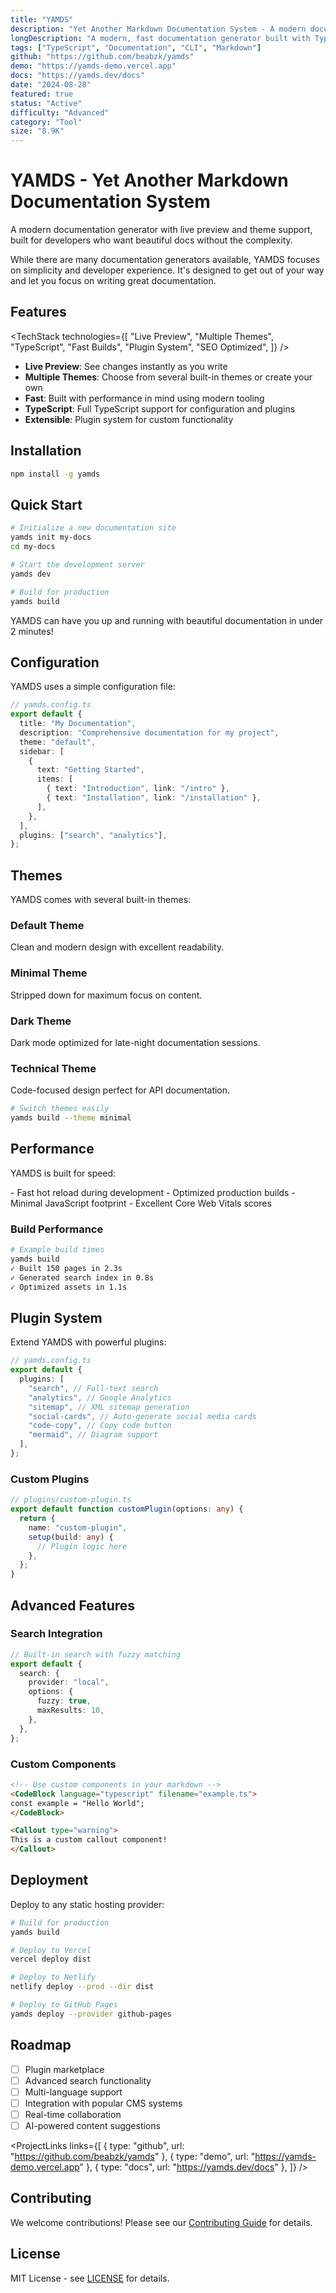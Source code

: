 ```yaml
---
title: "YAMDS"
description: "Yet Another Markdown Documentation System - A modern documentation generator."
longDescription: "A modern, fast documentation generator built with TypeScript. Features live preview, multiple themes, and excellent developer experience."
tags: ["TypeScript", "Documentation", "CLI", "Markdown"]
github: "https://github.com/beabzk/yamds"
demo: "https://yamds-demo.vercel.app"
docs: "https://yamds.dev/docs"
date: "2024-08-28"
featured: true
status: "Active"
difficulty: "Advanced"
category: "Tool"
size: "8.9K"
---
```


# YAMDS - Yet Another Markdown Documentation System

A modern documentation generator with live preview and theme support, built for developers who want beautiful docs without the complexity.

<Callout type="info" title="Why YAMDS?">
  While there are many documentation generators available, YAMDS focuses on
  simplicity and developer experience. It's designed to get out of your way and
  let you focus on writing great documentation.
</Callout>

## Features

<TechStack
  technologies={[
    "Live Preview",
    "Multiple Themes",
    "TypeScript",
    "Fast Builds",
    "Plugin System",
    "SEO Optimized",
  ]}
/>

- **Live Preview**: See changes instantly as you write
- **Multiple Themes**: Choose from several built-in themes or create your own
- **Fast**: Built with performance in mind using modern tooling
- **TypeScript**: Full TypeScript support for configuration and plugins
- **Extensible**: Plugin system for custom functionality

## Installation

```bash
npm install -g yamds
```

## Quick Start

```bash
# Initialize a new documentation site
yamds init my-docs
cd my-docs

# Start the development server
yamds dev

# Build for production
yamds build
```

<Callout type="success" title="Quick Setup">
  YAMDS can have you up and running with beautiful documentation in under 2
  minutes!
</Callout>

## Configuration

YAMDS uses a simple configuration file:

```typescript
// yamds.config.ts
export default {
  title: "My Documentation",
  description: "Comprehensive documentation for my project",
  theme: "default",
  sidebar: [
    {
      text: "Getting Started",
      items: [
        { text: "Introduction", link: "/intro" },
        { text: "Installation", link: "/installation" },
      ],
    },
  ],
  plugins: ["search", "analytics"],
};
```

## Themes

YAMDS comes with several built-in themes:

### Default Theme

Clean and modern design with excellent readability.

### Minimal Theme

Stripped down for maximum focus on content.

### Dark Theme

Dark mode optimized for late-night documentation sessions.

### Technical Theme

Code-focused design perfect for API documentation.

```bash
# Switch themes easily
yamds build --theme minimal
```

## Performance

YAMDS is built for speed:

<Callout type="tip" title="Performance Features">
  - Fast hot reload during development - Optimized production builds - Minimal
  JavaScript footprint - Excellent Core Web Vitals scores
</Callout>

### Build Performance

```bash
# Example build times
yamds build
✓ Built 150 pages in 2.3s
✓ Generated search index in 0.8s
✓ Optimized assets in 1.1s
```

## Plugin System

Extend YAMDS with powerful plugins:

```typescript
// yamds.config.ts
export default {
  plugins: [
    "search", // Full-text search
    "analytics", // Google Analytics
    "sitemap", // XML sitemap generation
    "social-cards", // Auto-generate social media cards
    "code-copy", // Copy code button
    "mermaid", // Diagram support
  ],
};
```

### Custom Plugins

```typescript
// plugins/custom-plugin.ts
export default function customPlugin(options: any) {
  return {
    name: "custom-plugin",
    setup(build: any) {
      // Plugin logic here
    },
  };
}
```

## Advanced Features

### Search Integration

```typescript
// Built-in search with fuzzy matching
export default {
  search: {
    provider: "local",
    options: {
      fuzzy: true,
      maxResults: 10,
    },
  },
};
```

### Custom Components

```markdown
<!-- Use custom components in your markdown -->
<CodeBlock language="typescript" filename="example.ts">
const example = "Hello World";
</CodeBlock>

<Callout type="warning">
This is a custom callout component!
</Callout>
```

## Deployment

Deploy to any static hosting provider:

```bash
# Build for production
yamds build

# Deploy to Vercel
vercel deploy dist

# Deploy to Netlify
netlify deploy --prod --dir dist

# Deploy to GitHub Pages
yamds deploy --provider github-pages
```

## Roadmap

- [ ] Plugin marketplace
- [ ] Advanced search functionality
- [ ] Multi-language support
- [ ] Integration with popular CMS systems
- [ ] Real-time collaboration
- [ ] AI-powered content suggestions

<ProjectLinks
  links={[
    { type: "github", url: "https://github.com/beabzk/yamds" },
    { type: "demo", url: "https://yamds-demo.vercel.app" },
    { type: "docs", url: "https://yamds.dev/docs" },
  ]}
/>

## Contributing

We welcome contributions! Please see our [Contributing Guide](https://github.com/beabzk/yamds/blob/main/CONTRIBUTING.md) for details.

## License

MIT License - see [LICENSE](https://github.com/beabzk/yamds/blob/main/LICENSE) for details.
